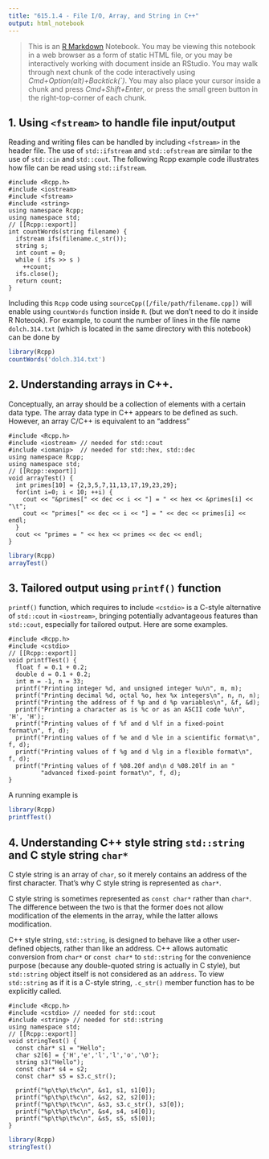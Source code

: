 ```yaml
---
title: "615.1.4 - File I/O, Array, and String in C++"
output: html_notebook
---
```


> This is an [R Markdown](http://rmarkdown.rstudio.com) Notebook. You may be viewing this notebook in a web browser as a form of static HTML file, or you may be interactively working with document inside an RStudio.
You may walk through next chunk of the code interactively using *Cmd+Option(alt)+Backtick(`)*. You may also place your cursor inside a chunk and press *Cmd+Shift+Enter*, or press the small green button in the right-top-corner of each chunk.

## 1. Using `<fstream>` to handle file input/output

Reading and writing files can be handled by including `<fstream>` in the header file. The use of `std::ifstream` and `std::ofstream` are similar to the use of `std::cin` and `std::cout`. The following Rcpp example code illustrates how file can be read using `std::ifstream`.

```Rcpp
#include <Rcpp.h>
#include <iostream>
#include <fstream>
#include <string>
using namespace Rcpp;
using namespace std;
// [[Rcpp::export]]
int countWords(string filename) {
  ifstream ifs(filename.c_str());
  string s;
  int count = 0;
  while ( ifs >> s )
    ++count;
  ifs.close();
  return count;
}
```

Including this `Rcpp` code using `sourceCpp([/file/path/filename.cpp])` will enable using `countWords` function inside `R`. (but we don't need to do it inside R Noteook). For example, to count the number of lines in the file name `dolch.314.txt` (which is located in the same directory with this notebook) can be done by

```r
library(Rcpp)
countWords('dolch.314.txt')
```

## 2. Understanding arrays in C++.

Conceptually, an array should be a collection of elements with a certain data type. The array data type in C++ appears to be defined as such. However, an array C/C++ is equivalent to an "address"

```Rcpp
#include <Rcpp.h>
#include <iostream> // needed for std::cout
#include <iomanip>  // needed for std::hex, std::dec
using namespace Rcpp;
using namespace std;
// [[Rcpp::export]]
void arrayTest() {
  int primes[10] = {2,3,5,7,11,13,17,19,23,29};
  for(int i=0; i < 10; ++i) {
    cout << "&primes[" << dec << i << "] = " << hex << &primes[i] << "\t";
    cout << "primes[" << dec << i << "] = " << dec << primes[i] << endl; 
  }
  cout << "primes = " << hex << primes << dec << endl;
}
```


```r
library(Rcpp)
arrayTest()
```


## 3. Tailored output using `printf()` function

`printf()` function, which requires to include `<cstdio>` is a C-style alternative of `std::cout` in `<iostream>`, bringing potentially advantageous features than `std::cout`, especially for tailored output. Here are some examples.

```Rcpp
#include <Rcpp.h>
#include <cstdio>
// [[Rcpp::export]]
void printfTest() {
  float f = 0.1 + 0.2;
  double d = 0.1 + 0.2;
  int m = -1, n = 33;
  printf("Printing integer %d, and unsigned integer %u\n", m, m);
  printf("Printing decimal %d, octal %o, hex %x integers\n", n, n, n);
  printf("Printing the address of f %p and d %p variables\n", &f, &d);
  printf("Printing a character as is %c or as an ASCII code %u\n", 'H', 'H');
  printf("Printing values of f %f and d %lf in a fixed-point format\n", f, d);
  printf("Printing values of f %e and d %le in a scientific format\n", f, d);
  printf("Printing values of f %g and d %lg in a flexible format\n", f, d);
  printf("Printing values of f %08.20f and\n d %08.20lf in an "
         "advanced fixed-point format\n", f, d);
}
```

A running example is
```r
library(Rcpp)
printfTest()
```

## 4. Understanding C++ style string `std::string` and C style string `char*`

C style string is an array of `char`, so it merely contains an address of the first character. That's why C style string is represented as `char*`. 

C style string is sometimes represented as `const char*` rather than `char*`. The difference between the two is that the former does not allow modification of the elements in the array, while the latter allows modification.

C++ style string, `std::string`, is designed to behave like a other user-defined objects, rather than like an address. C++ allows automatic conversion from `char*` or `const char*` to `std::string` for the convenience purpose (because any double-quoted string is actually in C style), but `std::string` object itself is not considered as an `address`. To view `std::string` as if it is a C-style string, `.c_str()` member function has to be explicitly called.


```Rcpp
#include <Rcpp.h>
#include <cstdio> // needed for std::cout
#include <string> // needed for std::string
using namespace std;
// [[Rcpp::export]]
void stringTest() {
  const char* s1 = "Hello";
  char s2[6] = {'H','e','l','l','o','\0'};
  string s3("Hello");
  const char* s4 = s2;
  const char* s5 = s3.c_str();
  
  printf("%p\t%p\t%c\n", &s1, s1, s1[0]);
  printf("%p\t%p\t%c\n", &s2, s2, s2[0]);
  printf("%p\t%p\t%c\n", &s3, s3.c_str(), s3[0]);
  printf("%p\t%p\t%c\n", &s4, s4, s4[0]);
  printf("%p\t%p\t%c\n", &s5, s5, s5[0]);
}
```


```r
library(Rcpp)
stringTest()
```
